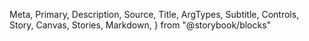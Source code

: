   Meta,
  Primary,
  Description,
  Source,
  Title,
  ArgTypes,
  Subtitle,
  Controls,
  Story,
  Canvas,
  Stories,
  Markdown,
} from "@storybook/blocks"

<Meta of={SearchSelect} />

<Title />

<Description of={SearchSelect} />

```tsx
import { SearchSelect } from "@einride/ui"
```

## Basic

<Description of={SearchSelect.Basic} />

<Canvas of={SearchSelect.Basic} />

<Controls of={SearchSelect.Basic} />
